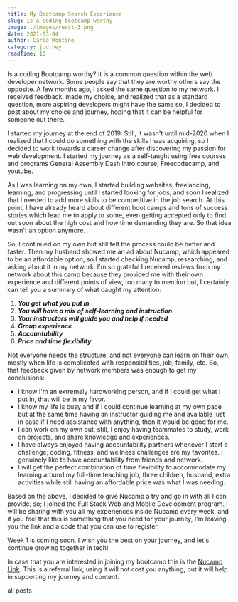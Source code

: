 ```yaml
---
title: My Bootcamp Search Experience
slug: is-a-coding-bootcamp-worthy
image: ./images/react-3.png
date: 2021-03-04
author: Carla Montano
category: journey
readTime: 10
---
```



Is a coding Bootcamp worthy? It is a common question within the web developer network. Some people say that they are worthy others say the opposite. A few months ago, I asked the same question to my network. I received feedback, made my choice, and realized that as a standard question, more aspiring developers might have the same so, I decided to post about my choice and journey, hoping that it can be helpful for someone out there.

I started my journey at the end of 2019. Still, it wasn't until mid-2020 when I realized that I could do something with the skills I was acquiring, so I decided to work towards a career change after discovering my passion for web development. I started my journey as a self-taught using free courses and programs General Assembly Dash intro course, Freecodecamp, and youtube.

As I was learning on my own, I started building websites, freelancing, learning, and progressing until I started looking for jobs, and soon I realized that I needed to add more skills to be competitive in the job search.
At this point, I have already heard about different boot camps and tons of success stories which lead me to apply to some, even getting accepted only to find out soon about the high cost and how time demanding they are. So that idea wasn't an option anymore.

So, I continued on my own but still felt the process could be better and faster. Then my husband showed me an ad about Nucamp, which appeared to be an affordable option, so I started checking Nucamp, researching, and asking about it in my network.
I'm so grateful I received reviews from my network about this camp because they provided me with their own experience and different points of view, too many to mention but, I certainly can tell you a summary of what caught my attention:

<ol>
  <li>
    <b>
      <em>You get what you put in</em>
    </b>
  </li>
  <li>
    <b>
      <em>You will have a mix of self-learning and instruction</em>
    </b>
  </li>
  <li>
    <b>
      <em>Your instructors will guide you and help if needed</em>
    </b>
  </li>
  <li>
    <b>
      <em>Group experience</em>
    </b>
  </li>
  <li>
    <b>
      <em>Accountability</em>
    </b>
  </li>
  <li>
    <b>
      <em>Price and time flexibility</em>
    </b>
  </li>
</ol>

Not everyone needs the structure, and not everyone can learn on their own, mostly when life is complicated with responsibilities, job, family, etc. So, that feedback given by network members was enough to get my conclusions:

- I know I'm an extremely hardworking person, and if I could get what I put in, that will be in my favor.
- I know my life is busy and if I could continue learning at my own pace but at the same time having an instructor guiding me and available just in case if I need assistance with anything, then it would be good for me.
- I can work on my own but, still, I enjoy having teammates to study, work on projects, and share knowledge and experiences.
- I have always enjoyed having accountability partners whenever I start a challenge; coding, fitness, and wellness challenges are my favorites. I genuinely like to have accountability from friends and network.
- I will get the perfect combination of time flexibility to accommodate my learning around my full-time teaching job, three children, husband, extra activities while still having an affordable price was what I was needing.

Based on the above, I decided to give Nucamp a try and go in with all I can provide, so; I joined the Full Stack Web and Mobile Development program. I will be sharing with you all my experiences inside Nucamp every week, and if you feel that this is something that you need for your journey, I'm leaving you the link and a code that you can use to register.

Week 1 is coming soon.
I wish you the best on your journey, and let's continue growing together in tech!

In case that you are interested in joining my bootcamp this is the <a href="https://nucamp.co?referral=4MQLEG" target="_blank">Nucamp Link</a>.
This is a referral link, using it will not cost you anything, but it will help in supporting my journey and content.

<Link to="/posts" className="btn center-btn">
  all posts
</Link>
